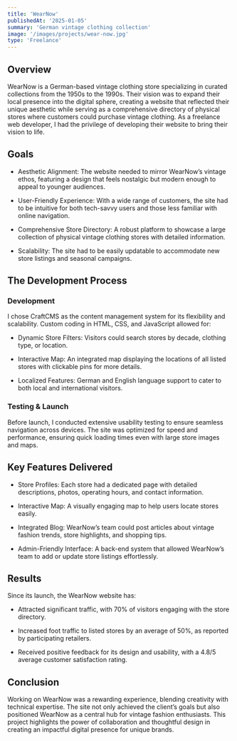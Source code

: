 ```yaml
---
title: 'WearNow'
publishedAt: '2025-01-05'
summary: 'German vintage clothing collection'
image: '/images/projects/wear-now.jpg'
type: 'Freelance'
---
```


## Overview

WearNow is a German-based vintage clothing store specializing in curated collections from the 1950s to the 1990s. Their vision was to expand their local presence into the digital sphere, creating a website that reflected their unique aesthetic while serving as a comprehensive directory of physical stores where customers could purchase vintage clothing. As a freelance web developer, I had the privilege of developing their website to bring their vision to life.

## Goals

- Aesthetic Alignment: The website needed to mirror WearNow’s vintage ethos, featuring a design that feels nostalgic but modern enough to appeal to younger audiences.

- User-Friendly Experience: With a wide range of customers, the site had to be intuitive for both tech-savvy users and those less familiar with online navigation.

- Comprehensive Store Directory: A robust platform to showcase a large collection of physical vintage clothing stores with detailed information.

- Scalability: The site had to be easily updatable to accommodate new store listings and seasonal campaigns.

## The Development Process

### Development

I chose CraftCMS as the content management system for its flexibility and scalability. Custom coding in HTML, CSS, and JavaScript allowed for:

- Dynamic Store Filters: Visitors could search stores by decade, clothing type, or location.

- Interactive Map: An integrated map displaying the locations of all listed stores with clickable pins for more details.

- Localized Features: German and English language support to cater to both local and international visitors.

### Testing & Launch

Before launch, I conducted extensive usability testing to ensure seamless navigation across devices. The site was optimized for speed and performance, ensuring quick loading times even with large store images and maps.

## Key Features Delivered

- Store Profiles: Each store had a dedicated page with detailed descriptions, photos, operating hours, and contact information.

- Interactive Map: A visually engaging map to help users locate stores easily.

- Integrated Blog: WearNow’s team could post articles about vintage fashion trends, store highlights, and shopping tips.

- Admin-Friendly Interface: A back-end system that allowed WearNow’s team to add or update store listings effortlessly.

## Results

Since its launch, the WearNow website has:

- Attracted significant traffic, with 70% of visitors engaging with the store directory.

- Increased foot traffic to listed stores by an average of 50%, as reported by participating retailers.

- Received positive feedback for its design and usability, with a 4.8/5 average customer satisfaction rating.

## Conclusion

Working on WearNow was a rewarding experience, blending creativity with technical expertise. The site not only achieved the client’s goals but also positioned WearNow as a central hub for vintage fashion enthusiasts. This project highlights the power of collaboration and thoughtful design in creating an impactful digital presence for unique brands.

